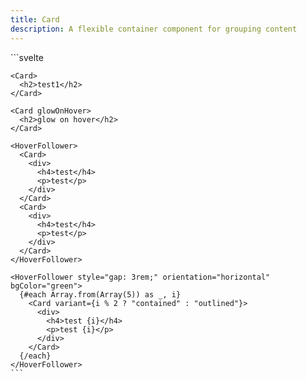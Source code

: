 ```yaml
---
title: Card
description: A flexible container component for grouping content
---
```


<Tabs>
  <TabItem label="Preview">
    <CardPreview client:load />
  </TabItem>
  <TabItem label="Usage">
    ```svelte
    <script lang="ts">
      import { Card, HoverFollower } from "@dxdns/feflow"
    </script>

    <Card>
      <h2>test1</h2>
    </Card>

    <Card glowOnHover>
      <h2>glow on hover</h2>
    </Card>

    <HoverFollower>
      <Card>
        <div>
          <h4>test</h4>
          <p>test</p>
        </div>
      </Card>
      <Card>
        <div>
          <h4>test</h4>
          <p>test</p>
        </div>
      </Card>
    </HoverFollower>

    <HoverFollower style="gap: 3rem;" orientation="horizontal" bgColor="green">
      {#each Array.from(Array(5)) as _, i}
        <Card variant={i % 2 ? "contained" : "outlined"}>
          <div>
            <h4>test {i}</h4>
            <p>test {i}</p>
          </div>
        </Card>
      {/each}
    </HoverFollower>
    ```
  </TabItem>
</Tabs>
